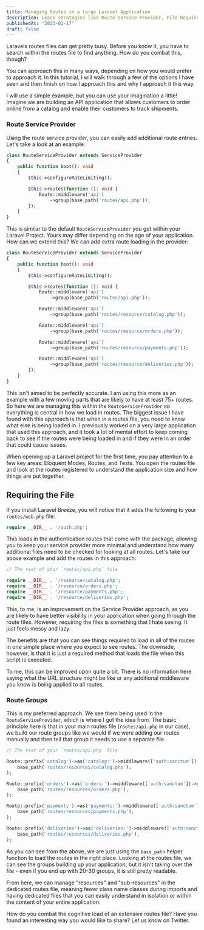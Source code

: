 ```yaml
---
title: Managing Routes in a large Laravel Application
description: Learn strategies like Route Service Provider, File Requires, and Route Groups for managing routes in a large Laravel application.
publishedAt: "2023-02-17"
draft: false
---
```


Laravels routes files can get pretty busy. Before you know it, you have to search within the routes file to find anything. How do you combat this, though? 

You can approach this in many ways, depending on how you would prefer to approach it. In this tutorial, I will walk through a few of the options I have seen and then finish on how I approach this and why I approach it this way.

I will use a simple example, but you can use your imagination a little! Imagine we are building an API application that allows customers to order online from a catalog and enable their customers to track shipments.

### Route Service Provider

Using the route service provider, you can easily add additional route entries. Let's take a look at an example:

```php
class RouteServiceProvider extends ServiceProvider
{
    public function boot(): void
    {
        $this->configureRateLimiting();

        $this->routes(function (): void {
            Route::middleware('api')
                ->group(base_path('routes/api.php'));
        });
    }
}
```

This is similar to the default `RouteServiceProvider` you get within your Laravel Project. Yours may differ depending on the age of your application. How can we extend this? We can add extra route loading in the provider:

```php
class RouteServiceProvider extends ServiceProvider
{
    public function boot(): void
    {
        $this->configureRateLimiting();

        $this->routes(function (): void {
            Route::middleware('api')
                ->group(base_path('routes/api.php'));

            Route::middleware('api')
                ->group(base_path('routes/resource/catalog.php'));

            Route::middleware('api')
                ->group(base_path('routes/resource/orders.php'));

            Route::middleware('api')
                ->group(base_path('routes/resource/payments.php'));

            Route::middleware('api')
                ->group(base_path('routes/resource/deliveries.php'));
        });
    }
}
```

This isn't aimed to be perfectly accurate. I am using this more as an example with a few moving parts that are likely to have at least 75+ routes. So here we are managing this within the `RouteServiceProvider` so everything is central in how we load in routes. The biggest issue I have found with this approach is that when in a routes file, you need to know what else is being loaded in. I previously worked on a very large application that used this approach, and it took a lot of mental effort to keep coming back to see if the routes were being loaded in and if they were in an order that could cause issues.

When opening up a Laravel project for the first time, you pay attention to a few key areas: Eloquent Modes, Routes, and Tests. You open the routes file and look at the routes registered to understand the application size and how things are put together.

## Requiring the File

If you install Laravel Breeze, you will notice that it adds the following to your `routes/web.php` file:

```php
require __DIR__ . '/auth.php';
```

This loads in the authentication routes that come with the package, allowing you to keep your service provider more minimal and understand how many additional files need to be checked for looking at all routes. Let's take our above example and add the routes in this approach:

```php
// The rest of your `routes/api.php` file

require __DIR__ . '/resource/catalog.php';
require __DIR__ . '/resource/orders.php';
require __DIR__ . '/resource/payments.php';
require __DIR__ . '/resource/deliveries.php';
```

This, to me, is an improvement on the Service Provider approach, as you are likely to have better visibility in your application when going through the route files. However, requiring the files is something that I hate seeing. It just feels messy and lazy.

The benefits are that you can see things required to load in all of the routes in one simple place where you expect to see routes. The downside, however, is that it is just a required method that loads the file when this script is executed. 

To me, this can be improved upon quite a bit. There is no information here saying what the URL structure might be like or any additional middleware you know is being applied to all routes.

### Route Groups

This is my preferred approach. We see them being used in the `RouteServiceProvider`, which is where I got the idea from. The basic principle here is that in your main routes file (`routes/api.php` in our case), we build our route groups like we would if we were adding our routes manually and then tell that group it needs to use a separate file.

```php
// The rest of your `routes/api.php` file

Route::prefix('catalog')->as('catalog:')->middleware(['auth:sanctum'])->group(
    base_path('routes/resources/catalog.php'),
);

Route::prefix('orders')->as('orders:')->middleware(['auth:sanctum'])->group(
    base_path('routes/resources/orders.php'),
);

Route::prefix('payments')->as('payments:')->middleware(['auth:sanctum'])->group(
    base_path('routes/resources/payments.php'),
);

Route::prefix('deliveries')->as('deliveries:')->middleware(['auth:sanctum'])->group(
    base_path('routes/resources/deliveries.php'),
);
```

As you can see from the above, we are just using the `base_path` helper function to load the routes in the right place. Looking at the routes file, we can see the groups building up your application, but it isn't taking over the file - even if you end up with 20-30 groups, it is still pretty readable.

From here, we can manage "resources" and "sub-resources" in the dedicated routes file, meaning fewer class name classes during imports and having dedicated files that you can easily understand in isolation or within the content of your entire application.

How do you combat the cognitive load of an extensive routes file? Have you found an interesting way you would like to share? Let us know on Twitter.

